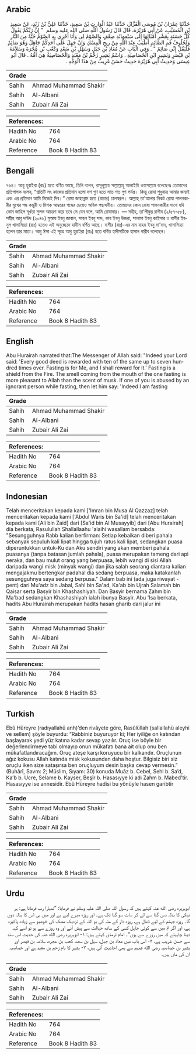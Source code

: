 ## Arabic


<div dir="rtl" lang="ar" style={{fontSize:'larger',backgroundColor:'#f8f9fa',padding:20}}>
حَدَّثَنَا عِمْرَانُ بْنُ مُوسَى الْقَزَّازُ، حَدَّثَنَا عَبْدُ الْوَارِثِ بْنُ سَعِيدٍ، حَدَّثَنَا عَلِيُّ بْنُ زَيْدٍ، عَنْ سَعِيدِ بْنِ الْمُسَيَّبِ، عَنْ أَبِي هُرَيْرَةَ، قَالَ قَالَ رَسُولُ اللَّهِ صلى الله عليه وسلم ‏ "‏ إِنَّ رَبَّكُمْ يَقُولُ كُلُّ حَسَنَةٍ بِعَشْرِ أَمْثَالِهَا إِلَى سَبْعِمِائَةِ ضِعْفٍ وَالصَّوْمُ لِي وَأَنَا أَجْزِي بِهِ الصَّوْمُ جُنَّةٌ مِنَ النَّارِ وَلَخُلُوفُ فَمِ الصَّائِمِ أَطْيَبُ عِنْدَ اللَّهِ مِنْ رِيحِ الْمِسْكِ وَإِنْ جَهِلَ عَلَى أَحَدِكُمْ جَاهِلٌ وَهُوَ صَائِمٌ فَلْيَقُلْ إِنِّي صَائِمٌ ‏"‏ ‏.‏ وَفِي الْبَابِ عَنْ مُعَاذِ بْنِ جَبَلٍ وَسَهْلِ بْنِ سَعْدٍ وَكَعْبِ بْنِ عُجْرَةَ وَسَلاَمَةَ بْنِ قَيْصَرٍ وَبَشِيرِ ابْنِ الْخَصَاصِيَةِ ‏.‏ وَاسْمُ بَشِيرٍ زَحْمُ بْنُ مَعْبَدٍ وَالْخَصَاصِيَةُ هِيَ أُمُّهُ ‏.‏ قَالَ أَبُو عِيسَى وَحَدِيثُ أَبِي هُرَيْرَةَ حَدِيثٌ حَسَنٌ غَرِيبٌ مِنْ هَذَا الْوَجْهِ ‏.‏
</div>
<div style={{backgroundColor:'#f8f9fa',padding:20, marginBottom: 10}}><table> <thead> <tr> <th>Grade</th> <th></th> </tr> </thead> <tbody> <tr><td>Sahih</td><td>Ahmad Muhammad Shakir</td></tr><tr><td>Sahih</td><td>Al-Albani</td></tr><tr><td>Sahih</td><td>Zubair Ali Zai</td></tr></tbody></table><table> <thead> <tr> <th>References:</th> <th></th> </tr> </thead> <tbody><tr><td>Hadith No</td><td>764</td></tr><tr><td>Arabic No</td><td>764</td></tr><tr><td>Reference</td><td>Book 8 Hadith 83</td></tr></tbody></table></div>

## Bengali


<div dir="ltr" lang="bn" style={{fontSize:'larger',backgroundColor:'#f8f9fa',padding:20}}>
৭৬৪। আবু হুরাইরা (রাঃ) হতে বর্ণিত আছে, তিনি বলেন, রাসূলুল্লাহ সাল্লাল্লাহু আলাইহি ওয়াসাল্লাম বলেছেনঃ তোমাদের প্রতিপালক বলেন, “প্রতিটি সৎ কাজের প্রতিদান হলো দশ গুণ হতে সাত শত গুণ পর্যন্ত। কিন্তু রোযা শুধুমাত্র আমার জন্যই এবং এর প্রতিদান আমি নিজেই দিব।” রোযা জাহান্নাম হতে (বাচার) ঢালস্বরূপ। আল্লাহ্ তা'আলার নিকট রোযা পালনকারীর মুখের গন্ধ কন্তুরী ও মিশক আম্বরের গন্ধের চেয়েও অধিক পছন্দনীয়। তোমাদের কোন রোযা পালনকারীর সাথে যদি কোন জাহিল মূর্খতা সুলভ আচরণ করে তবে সে যেন বলে, আমি রোযাদার। — সহীহ, তা’লীকুর রাগীব (২/৫৭-৫৮), সহীহ আবু দাউদ (২০৪৬) মুআয ইবনু জাবাল, সাহল ইবনু সাদ, কাব ইবনু উজরা, সালামা ইবনু কাইসার ও বাশীর ইবনুল খাসাসিয়্যা (রাঃ) হতেও এই অনুচ্ছেদে হাদীস বর্ণিত আছে। বাশীর (রাঃ)-এর নাম যাহম ইবনু মা’বাদ, খাসাসিয়্যা হলেন তার মাতা। আবু ঈসা এই সূত্রে আবু হুরাইরা (রাঃ) হতে বর্ণিত হাদীসটিকে হাসান গারীব বলেছেন।
</div>
<div style={{backgroundColor:'#f8f9fa',padding:20, marginBottom: 10}}><table> <thead> <tr> <th>Grade</th> <th></th> </tr> </thead> <tbody> <tr><td>Sahih</td><td>Ahmad Muhammad Shakir</td></tr><tr><td>Sahih</td><td>Al-Albani</td></tr><tr><td>Sahih</td><td>Zubair Ali Zai</td></tr></tbody></table><table> <thead> <tr> <th>References:</th> <th></th> </tr> </thead> <tbody><tr><td>Hadith No</td><td>764</td></tr><tr><td>Arabic No</td><td>764</td></tr><tr><td>Reference</td><td>Book 8 Hadith 83</td></tr></tbody></table></div>

## English


<div dir="ltr" lang="en" style={{fontSize:'larger',backgroundColor:'#f8f9fa',padding:20}}>
Abu Hurairah narrated that:The Messenger of Allah said: "Indeed your Lord said: 'Every good deed is rewarded with ten of the same up to seven hundred times over. Fasting is for Me, and I shall reward for it.' Fasting is a shield from the Fire. The smell coming from the mouth of the one fasting is more pleasant to Allah than the scent of musk. If one of you is abused by an ignorant person while fasting, then let him say: 'Indeed I am fasting
</div>
<div style={{backgroundColor:'#f8f9fa',padding:20, marginBottom: 10}}><table> <thead> <tr> <th>Grade</th> <th></th> </tr> </thead> <tbody> <tr><td>Sahih</td><td>Ahmad Muhammad Shakir</td></tr><tr><td>Sahih</td><td>Al-Albani</td></tr><tr><td>Sahih</td><td>Zubair Ali Zai</td></tr></tbody></table><table> <thead> <tr> <th>References:</th> <th></th> </tr> </thead> <tbody><tr><td>Hadith No</td><td>764</td></tr><tr><td>Arabic No</td><td>764</td></tr><tr><td>Reference</td><td>Book 8 Hadith 83</td></tr></tbody></table></div>

## Indonesian


<div dir="ltr" lang="id" style={{fontSize:'larger',backgroundColor:'#f8f9fa',padding:20}}>
Telah menceritakan kepada kami ['Imran bin Musa Al Qazzaz] telah menceritakan kepada kami ['Abdul Waris bin Sa'id] telah menceritakan kepada kami [Ali bin Zaid] dari [Sa'id bin Al Musayyib] dari [Abu Hurairah] dia berkata, Rasulullah Shallallaahu 'alaihi wasallam bersabda: "Sesungguhnya Rabb kalian berfirman: Setiap kebaikan diberi pahala sebanyak sepuluh kali lipat hingga tujuh ratus kali lipat, sedangkan puasa diperuntukkan untuk-Ku dan Aku sendiri yang akan memberi pahala puasanya (tanpa batasan jumlah pahala), puasa merupakan tameng dari api neraka, dan bau mulut orang yang berpuasa, lebih wangi di sisi Allah daripada wangi misk (minyak wangi) dan jika salah seorang diantara kalian mengajakmu bertengkar padahal dia sedang berpuasa, maka katakanlah sesungguhnya saya sedang berpusa." Dalam bab ini (ada juga riwayat -pent) dari Mu'adz bin Jabal, Sahl bin Sa'ad, Ka'ab bin Ujrah Salamah bin Qaisar serta Basyir bin Khashashiyah. Dan Basyir bernama Zahm bin Ma'bad sedangkan Khashashiyah ialah ibunya Basyir. Abu 'Isa berkata, hadits Abu Hurairah merupakan hadits hasan gharib dari jalur ini
</div>
<div style={{backgroundColor:'#f8f9fa',padding:20, marginBottom: 10}}><table> <thead> <tr> <th>Grade</th> <th></th> </tr> </thead> <tbody> <tr><td>Sahih</td><td>Ahmad Muhammad Shakir</td></tr><tr><td>Sahih</td><td>Al-Albani</td></tr><tr><td>Sahih</td><td>Zubair Ali Zai</td></tr></tbody></table><table> <thead> <tr> <th>References:</th> <th></th> </tr> </thead> <tbody><tr><td>Hadith No</td><td>764</td></tr><tr><td>Arabic No</td><td>764</td></tr><tr><td>Reference</td><td>Book 8 Hadith 83</td></tr></tbody></table></div>

## Turkish


<div dir="ltr" lang="tr" style={{fontSize:'larger',backgroundColor:'#f8f9fa',padding:20}}>
Ebû Hüreyre (radıyallahü anh)’den rivâyete göre, Rasûlüllah (sallallahü aleyhi ve sellem) şöyle buyurdu: “Rabbiniz buyuruyor ki; Her iyiliğe on katından başlayarak yedi yüz katına kadar sevap yazılır. Oruç ise böyle bir değerlendirmeye tabi olmayıp onun mükafatı bana ait olup onu ben mükafatlandıracağım. Oruç ateşe karşı koruyucu bir kalkandır. Oruçlunun ağız kokusu Allah katında misk kokusundan daha hoştur. Bilgisiz biri siz oruçlu iken size sataşırsa ben oruçluyum desin başka cevap vermesin.” (Buhârî, Savm: 2; Müslim, Sıyam: 30) konuda Muâz b. Cebel, Sehl b. Sa’d, Ka’b b. Ucre, Selame b. Kayser, Beşîr b. Hasasıyye ki adı Zahm b. Mabed’tir. Hasasıyye ise annesidir. Ebû Hüreyre hadisi bu yönüyle hasen garibtir
</div>
<div style={{backgroundColor:'#f8f9fa',padding:20, marginBottom: 10}}><table> <thead> <tr> <th>Grade</th> <th></th> </tr> </thead> <tbody> <tr><td>Sahih</td><td>Ahmad Muhammad Shakir</td></tr><tr><td>Sahih</td><td>Al-Albani</td></tr><tr><td>Sahih</td><td>Zubair Ali Zai</td></tr></tbody></table><table> <thead> <tr> <th>References:</th> <th></th> </tr> </thead> <tbody><tr><td>Hadith No</td><td>764</td></tr><tr><td>Arabic No</td><td>764</td></tr><tr><td>Reference</td><td>Book 8 Hadith 83</td></tr></tbody></table></div>

## Urdu


<div dir="rtl" lang="ur" style={{fontSize:'larger',backgroundColor:'#f8f9fa',padding:20}}>
ابوہریرہ رضی الله عنہ کہتے ہیں کہ رسول اللہ صلی اللہ علیہ وسلم نے فرمایا: ”تمہارا رب فرماتا ہے: ہر نیکی کا بدلہ دس گنا سے لے کر سات سو گنا تک ہے۔ اور روزہ میرے لیے ہے اور میں ہی اس کا بدلہ دوں گا۔ روزہ جہنم کے لیے ڈھال ہے، روزہ دار کے منہ کی بو اللہ کے نزدیک مشک کی خوشبو سے زیادہ پاکیزہ ہے، اور اگر تم میں سے کوئی جاہل کسی کے ساتھ جہالت سے پیش آئے اور وہ روزے سے ہو تو اسے کہہ دینا چاہیئے کہ میں روزے سے ہوں“۔ امام ترمذی کہتے ہیں: ۱- ابوہریرہ رضی الله عنہ کی حدیث اس سند سے حسن غریب ہے، ۲- اس باب میں معاذ بن جبل، سہل بن سعد، کعب بن عجرہ، سلامہ بن قیصر اور بشیر بن خصاصیہ رضی الله عنہم سے بھی احادیث آئی ہیں، ۳- بشیر کا نام زحم بن معبد ہے اور خصاصیہ ان کی ماں ہیں۔
</div>
<div style={{backgroundColor:'#f8f9fa',padding:20, marginBottom: 10}}><table> <thead> <tr> <th>Grade</th> <th></th> </tr> </thead> <tbody> <tr><td>Sahih</td><td>Ahmad Muhammad Shakir</td></tr><tr><td>Sahih</td><td>Al-Albani</td></tr><tr><td>Sahih</td><td>Zubair Ali Zai</td></tr></tbody></table><table> <thead> <tr> <th>References:</th> <th></th> </tr> </thead> <tbody><tr><td>Hadith No</td><td>764</td></tr><tr><td>Arabic No</td><td>764</td></tr><tr><td>Reference</td><td>Book 8 Hadith 83</td></tr></tbody></table></div>